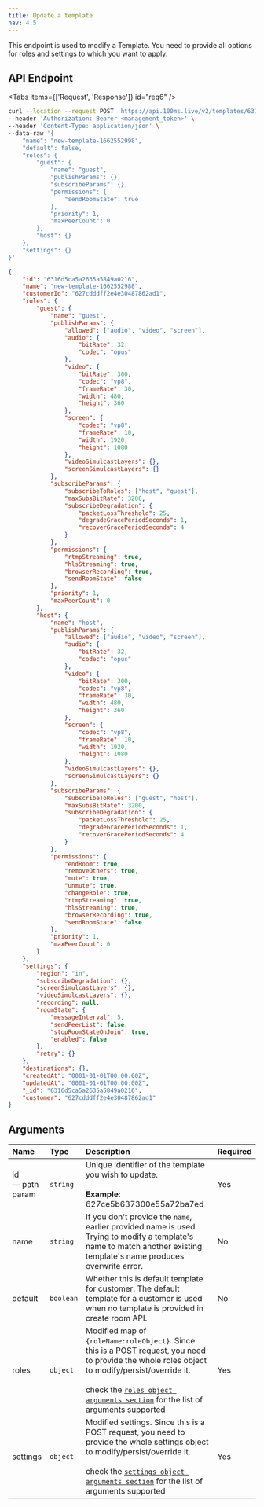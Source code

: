 ```yaml
---
title: Update a template
nav: 4.5
---
```


This endpoint is used to modify a Template. You need to provide all options for roles and settings to which you want to apply.

## API Endpoint

<PostRequest title="https://api.100ms.live/v2/templates/<template_id>" />

<Tabs items={['Request', 'Response']} id="req6" />

<Tab id="req6-0">

```bash
curl --location --request POST 'https://api.100ms.live/v2/templates/6316d5ca5a2635a5849a0216' \
--header 'Authorization: Bearer <management_token>' \
--header 'Content-Type: application/json' \
--data-raw '{
    "name": "new-template-1662552998",
    "default": false,
    "roles": {
        "guest": {
            "name": "guest",
            "publishParams": {},
            "subscribeParams": {},
            "permissions": {
                "sendRoomState": true
            },
            "priority": 1,
            "maxPeerCount": 0
        },
        "host": {}
    },
    "settings": {}
}'
```

</Tab>
<Tab id="req6-1">

<Response res="200: OK" />

```json
{
    "id": "6316d5ca5a2635a5849a0216",
    "name": "new-template-1662552988",
    "customerId": "627cdddff2e4e30487862ad1",
    "roles": {
        "guest": {
            "name": "guest",
            "publishParams": {
                "allowed": ["audio", "video", "screen"],
                "audio": {
                    "bitRate": 32,
                    "codec": "opus"
                },
                "video": {
                    "bitRate": 300,
                    "codec": "vp8",
                    "frameRate": 30,
                    "width": 480,
                    "height": 360
                },
                "screen": {
                    "codec": "vp8",
                    "frameRate": 10,
                    "width": 1920,
                    "height": 1080
                },
                "videoSimulcastLayers": {},
                "screenSimulcastLayers": {}
            },
            "subscribeParams": {
                "subscribeToRoles": ["host", "guest"],
                "maxSubsBitRate": 3200,
                "subscribeDegradation": {
                    "packetLossThreshold": 25,
                    "degradeGracePeriodSeconds": 1,
                    "recoverGracePeriodSeconds": 4
                }
            },
            "permissions": {
                "rtmpStreaming": true,
                "hlsStreaming": true,
                "browserRecording": true,
                "sendRoomState": false
            },
            "priority": 1,
            "maxPeerCount": 0
        },
        "host": {
            "name": "host",
            "publishParams": {
                "allowed": ["audio", "video", "screen"],
                "audio": {
                    "bitRate": 32,
                    "codec": "opus"
                },
                "video": {
                    "bitRate": 300,
                    "codec": "vp8",
                    "frameRate": 30,
                    "width": 480,
                    "height": 360
                },
                "screen": {
                    "codec": "vp8",
                    "frameRate": 10,
                    "width": 1920,
                    "height": 1080
                },
                "videoSimulcastLayers": {},
                "screenSimulcastLayers": {}
            },
            "subscribeParams": {
                "subscribeToRoles": ["guest", "host"],
                "maxSubsBitRate": 3200,
                "subscribeDegradation": {
                    "packetLossThreshold": 25,
                    "degradeGracePeriodSeconds": 1,
                    "recoverGracePeriodSeconds": 4
                }
            },
            "permissions": {
                "endRoom": true,
                "removeOthers": true,
                "mute": true,
                "unmute": true,
                "changeRole": true,
                "rtmpStreaming": true,
                "hlsStreaming": true,
                "browserRecording": true,
                "sendRoomState": false
            },
            "priority": 1,
            "maxPeerCount": 0
        }
    },
    "settings": {
        "region": "in",
        "subscribeDegradation": {},
        "screenSimulcastLayers": {},
        "videoSimulcastLayers": {},
        "recording": null,
        "roomState": {
            "messageInterval": 5,
            "sendPeerList": false,
            "stopRoomStateOnJoin": true,
            "enabled": false
        },
        "retry": {}
    },
    "destinations": {},
    "createdAt": "0001-01-01T00:00:00Z",
    "updatedAt": "0001-01-01T00:00:00Z",
    "_id": "6316d5ca5a2635a5849a0216",
    "customer": "627cdddff2e4e30487862ad1"
}
```

</Tab>

## Arguments

| Name                  | Type      | Description                                                                                                                                                                                                                                                                                                | Required |
| :-------------------- | :-------- | :--------------------------------------------------------------------------------------------------------------------------------------------------------------------------------------------------------------------------------------------------------------------------------------------------------- | :------- |
| id <br/> — path param | `string`  | Unique identifier of the template you wish to update. <br/><br/>**Example**: 627ce5b637300e55a72ba7ed                                                                                                                                                                                                      | Yes      |
| name <br/>            | `string`  | If you don't provide the `name`, earlier provided name is used. Trying to modify a template's name to match another existing template's name produces overwrite error.                                                                                                                                     | No       |
| default <br/>         | `boolean` | Whether this is default template for customer. The default template for a customer is used when no template is provided in create room API.                                                                                                                                                                | No       |
| roles <br/>           | `object`  | Modified map of `{roleName:roleObject}`. Since this is a POST request, you need to provide the whole roles object to modify/persist/override it. <br/><br/>check the [`roles object arguments section`](/server-side/v2/policy/create-template#roles-object-arguments) for the list of arguments supported | Yes      |
| settings <br/>        | `object`  | Modified settings. Since this is a POST request, you need to provide the whole settings object to modify/persist/override it. <br/><br/>check the [`settings object arguments section`](/server-side/v2/policy/create-template#settings-object-arguments) for the list of arguments supported              | Yes      |
